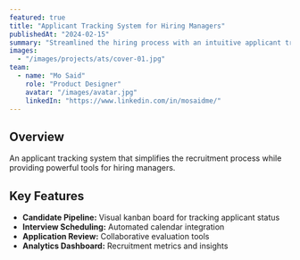 ```yaml
---
featured: true
title: "Applicant Tracking System for Hiring Managers"
publishedAt: "2024-02-15"
summary: "Streamlined the hiring process with an intuitive applicant tracking system designed specifically for hiring managers."
images:
  - "/images/projects/ats/cover-01.jpg"
team:
  - name: "Mo Said"
    role: "Product Designer"
    avatar: "/images/avatar.jpg"
    linkedIn: "https://www.linkedin.com/in/mosaidme/"
---
```


## Overview

An applicant tracking system that simplifies the recruitment process while providing powerful tools for hiring managers.

## Key Features

- **Candidate Pipeline:** Visual kanban board for tracking applicant status
- **Interview Scheduling:** Automated calendar integration
- **Application Review:** Collaborative evaluation tools
- **Analytics Dashboard:** Recruitment metrics and insights 